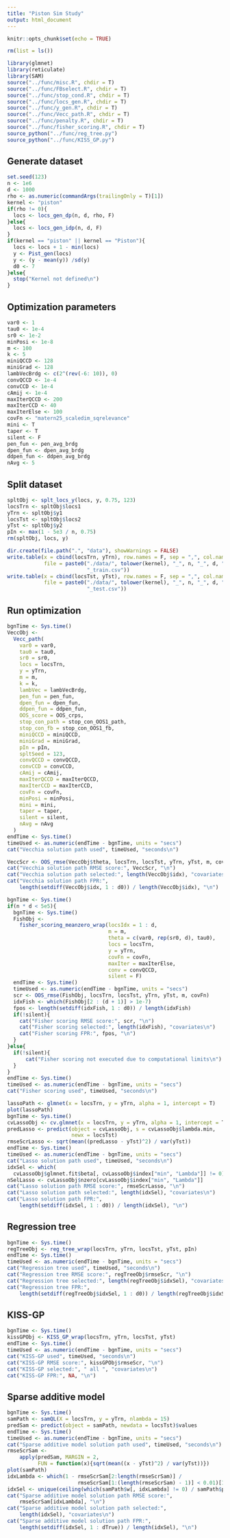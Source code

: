 ```yaml
---
title: "Piston Sim Study"
output: html_document
---
```


```r
knitr::opts_chunk$set(echo = TRUE)
```

```r
rm(list = ls())
```

```r
library(glmnet)
library(reticulate)
library(SAM)
source("../func/misc.R", chdir = T)
source("../func/FBselect.R", chdir = T)
source("../func/stop_cond.R", chdir = T)
source("../func/locs_gen.R", chdir = T)
source("../func/y_gen.R", chdir = T)
source("../func/Vecc_path.R", chdir = T)
source("../func/penalty.R", chdir = T)
source("../func/fisher_scoring.R", chdir = T)
source_python("../func/reg_tree.py")
source_python("../func/KISS_GP.py")
```

## Generate dataset

```r
set.seed(123)
n <- 1e6
d <- 1000
rho <- as.numeric(commandArgs(trailingOnly = T)[1])
kernel <- "piston"
if(rho != 0){
  locs <- locs_gen_dp(n, d, rho, F)
}else{
  locs <- locs_gen_idp(n, d, F)
}
if(kernel == "piston" || kernel == "Piston"){
  locs <- locs + 1 - min(locs)
  y <- Pist_gen(locs)
  y <- (y - mean(y)) /sd(y)
  d0 <- 7
}else{
  stop("Kernel not defined\n")
}
```

## Optimization parameters

```r
var0 <- 1
tau0 <- 1e-4
sr0 <- 1e-2
minPosi <- 1e-8
m <- 100
k <- 5
miniQCCD <- 128
miniGrad <- 128
lambVecBrdg <- c(2^(rev(-6: 10)), 0)
convQCCD <- 1e-4
convCCD <- 1e-4
cAmij <- 1e-4
maxIterQCCD <- 200
maxIterCCD <- 40
maxIterElse <- 100
covFn <- "matern25_scaledim_sqrelevance"
mini <- T
taper <- T
silent <- F
pen_fun <- pen_avg_brdg
dpen_fun <- dpen_avg_brdg
ddpen_fun <- ddpen_avg_brdg
nAvg <- 5
```

## Split dataset

```r
spltObj <- splt_locs_y(locs, y, 0.75, 123)
locsTrn <- spltObj$locs1
yTrn <- spltObj$y1
locsTst <- spltObj$locs2
yTst <- spltObj$y2
pIn <- max(1 - 5e3 / n, 0.75)
rm(spltObj, locs, y)
```

```r
dir.create(file.path(".", "data"), showWarnings = FALSE)
write.table(x = cbind(locsTrn, yTrn), row.names = F, sep = ",", col.names = F, 
            file = paste0("./data/", tolower(kernel), "_", n, "_", d, "_", rho, 
                          "_train.csv"))
write.table(x = cbind(locsTst, yTst), row.names = F, sep = ",", col.names = F, 
            file = paste0("./data/", tolower(kernel), "_", n, "_", d, "_", rho, 
                          "_test.csv"))
```

## Run optimization

```r
bgnTime <- Sys.time()
VeccObj <-
  Vecc_path(
    var0 = var0,
    tau0 = tau0,
    sr0 = sr0,
    locs = locsTrn,
    y = yTrn,
    m = m,
    k = k,
    lambVec = lambVecBrdg,
    pen_fun = pen_fun,
    dpen_fun = dpen_fun,
    ddpen_fun = ddpen_fun,
    OOS_score = OOS_crps,
    stop_con_path = stop_con_OOS1_path,
    stop_con_fb = stop_con_OOS1_fb,
    miniQCCD = miniQCCD,
    miniGrad = miniGrad,
    pIn = pIn,
    spltSeed = 123,
    convQCCD = convQCCD,
    convCCD = convCCD,
    cAmij = cAmij,
    maxIterQCCD = maxIterQCCD,
    maxIterCCD = maxIterCCD,
    covFn = covFn,
    minPosi = minPosi,
    mini = mini,
    taper = taper,
    silent = silent,
    nAvg = nAvg
  )
endTime <- Sys.time()
timeUsed <- as.numeric(endTime - bgnTime, units = "secs")
cat("Vecchia solution path used", timeUsed, "seconds\n")
```

```r
VeccScr <- OOS_rmse(VeccObj$theta, locsTrn, locsTst, yTrn, yTst, m, covFn)
cat("Vecchia solution path RMSE score:", VeccScr, "\n")
cat("Vecchia solution path selected:", length(VeccObj$idx), "covariates\n")
cat("Vecchia solution path FPR:", 
    length(setdiff(VeccObj$idx, 1 : d0)) / length(VeccObj$idx), "\n")
```

```r
bgnTime <- Sys.time()
if(n * d < 5e5){
  bgnTime <- Sys.time()
  FishObj <-
    fisher_scoring_meanzero_wrap(locsIdx = 1 : d,
                                 m = m,
                                 theta = c(var0, rep(sr0, d), tau0),
                                 locs = locsTrn,
                                 y = yTrn,
                                 covFn = covFn,
                                 maxIter = maxIterElse,
                                 conv = convQCCD,
                                 silent = F)
  endTime <- Sys.time()
  timeUsed <- as.numeric(endTime - bgnTime, units = "secs")
  scr <- OOS_rmse(FishObj, locsTrn, locsTst, yTrn, yTst, m, covFn)
  idxFish <- which(FishObj[2 : (d + 1)] > 1e-7)
  fpos <- length(setdiff(idxFish, 1 : d0)) / length(idxFish)
  if(!silent){
    cat("Fisher scoring RMSE score:", scr, "\n")
    cat("Fisher scoring selected:", length(idxFish), "covariates\n")
    cat("Fisher scoring FPR:", fpos, "\n")
  }
}else{
  if(!silent){
      cat("Fisher scoring not executed due to computational limits\n")
  }
}
endTime <- Sys.time()
timeUsed <- as.numeric(endTime - bgnTime, units = "secs")
cat("Fisher scoring used", timeUsed, "seconds\n")
```

```r
lassoPath <- glmnet(x = locsTrn, y = yTrn, alpha = 1, intercept = T)
plot(lassoPath)
bgnTime <- Sys.time()
cvLassoObj <- cv.glmnet(x = locsTrn, y = yTrn, alpha = 1, intercept = T)
predLasso <- predict(object = cvLassoObj, s = cvLassoObj$lambda.min, 
                     newx = locsTst)
rmseScrLasso <- sqrt(mean((predLasso - yTst)^2) / var(yTst))
endTime <- Sys.time()
timeUsed <- as.numeric(endTime - bgnTime, units = "secs")
cat("Lasso solution path used", timeUsed, "seconds\n")
idxSel <- which(
  cvLassoObj$glmnet.fit$beta[, cvLassoObj$index["min", "Lambda"]] != 0)
nSelLasso <- cvLassoObj$nzero[cvLassoObj$index["min", "Lambda"]]
cat("Lasso solution path RMSE score:", rmseScrLasso, "\n")
cat("Lasso solution path selected:", length(idxSel), "covariates\n")
cat("Lasso solution path FPR:", 
    length(setdiff(idxSel, 1 : d0)) / length(idxSel), "\n")
```

## Regression tree

```r
bgnTime <- Sys.time()
regTreeObj <- reg_tree_wrap(locsTrn, yTrn, locsTst, yTst, pIn)
endTime <- Sys.time()
timeUsed <- as.numeric(endTime - bgnTime, units = "secs")
cat("Regression tree used", timeUsed, "seconds\n")
cat("Regression tree RMSE score:", regTreeObj$rmseScr, "\n")
cat("Regression tree selected:", length(regTreeObj$idxSel), "covariates\n")
cat("Regression tree FPR:", 
    length(setdiff(regTreeObj$idxSel, 1 : d0)) / length(regTreeObj$idxSel), "\n")
```

## KISS-GP

```r
bgnTime <- Sys.time()
kissGPObj <- KISS_GP_wrap(locsTrn, yTrn, locsTst, yTst)
endTime <- Sys.time()
timeUsed <- as.numeric(endTime - bgnTime, units = "secs")
cat("KISS-GP used", timeUsed, "seconds\n")
cat("KISS-GP RMSE score:", kissGPObj$rmseScr, "\n")
cat("KISS-GP selected:", " all ", "covariates\n")
cat("KISS-GP FPR:", NA, "\n")
```

## Sparse additive model

```r
bgnTime <- Sys.time()
samPath <- samQL(X = locsTrn, y = yTrn, nlambda = 15)
predSam <- predict(object = samPath, newdata = locsTst)$values
endTime <- Sys.time()
timeUsed <- as.numeric(endTime - bgnTime, units = "secs")
cat("Sparse additive model solution path used", timeUsed, "seconds\n")
rmseScrSam <- 
    apply(predSam, MARGIN = 2, 
          FUN = function(x){sqrt(mean((x - yTst)^2) / var(yTst))})
plot(samPath)
idxLambda <- which(1 - rmseScrSam[2:length(rmseScrSam)] / 
                       rmseScrSam[1:(length(rmseScrSam) - 1)] < 0.01)[1]
idxSel <- unique(ceiling(which(samPath$w[, idxLambda] != 0) / samPath$p))
cat("Sparse additive model solution path RMSE score:", 
    rmseScrSam[idxLambda], "\n")
cat("Sparse additive model solution path selected:",
    length(idxSel), "covariates\n")
cat("Sparse additive model solution path FPR:", 
    length(setdiff(idxSel, 1 : dTrue)) / length(idxSel), "\n")
```












